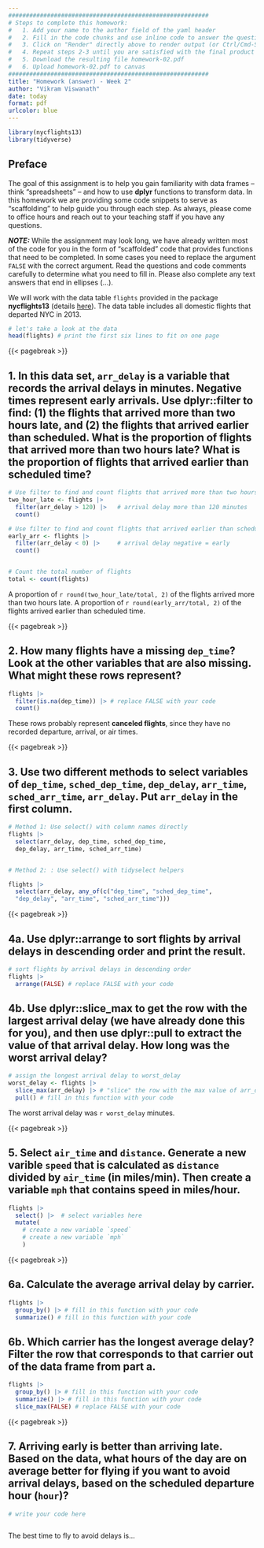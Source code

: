 ```yaml
---
#########################################################
# Steps to complete this homework:
#   1. Add your name to the author field of the yaml header
#   2. Fill in the code chunks and use inline code to answer the questions 
#   3. Click on "Render" directly above to render output (or Ctrl/Cmd-Shift-K)
#   4. Repeat steps 2-3 until you are satisfied with the final product
#   5. Download the resulting file homework-02.pdf
#   6. Upload homework-02.pdf to canvas
#########################################################
title: "Homework (answer) - Week 2"
author: "Vikram Viswanath"
date: today
format: pdf
urlcolor: blue
---
```


```r
library(nycflights13)
library(tidyverse)
```

## Preface

The goal of this assignment is to help you gain familiarity with data frames -- think "spreadsheets" -- and how to use **dplyr** functions to transform data. In this homework we are providing some code snippets to serve as "scaffolding" to help guide you through each step. As always, please come to office hours and reach out to your teaching staff if you have any questions.

***NOTE:*** While the assignment may look long, we have already written most of the code for you in the form of "scaffolded" code that provides functions that need to be completed. In some cases you need to replace the argument `FALSE` with the correct argument. Read the questions and code comments carefully to determine what you need to fill in. Please also complete any text answers that end in ellipses (...).

We will work with the data table `flights` provided in the package **nycflights13** (details [here](https://github.com/tidyverse/nycflights13)). The data table includes all domestic flights that departed NYC in 2013.

``` r
# let's take a look at the data
head(flights) # print the first six lines to fit on one page
```

<!--- Please leave the code above unchanged. Questions start from here. --->

{{< pagebreak >}}

## 1. In this data set, `arr_delay` is a variable that records the arrival delays in minutes. Negative times represent early arrivals. Use dplyr::filter to find: (1) the flights that arrived more than two hours late, and (2) the flights that arrived earlier than scheduled. What is the proportion of flights that arrived more than two hours late? What is the proportion of flights that arrived earlier than scheduled time?
<!-- Tip: Flights that arrived two hours late are those whose arrival delay is larger than 120 minutes. Flights that arrived earlier are those whose arrival delay is negative. -->
```r
# Use filter to find and count flights that arrived more than two hours late
two_hour_late <- flights |>
  filter(arr_delay > 120) |>   # arrival delay more than 120 minutes
  count() 

# Use filter to find and count flights that arrived earlier than scheduled
early_arr <- flights |>
  filter(arr_delay < 0) |>     # arrival delay negative = early
  count() 


# Count the total number of flights
total <- count(flights)  

```
A proportion of `r round(two_hour_late/total, 2)` of the flights arrived more than two hours late. A proportion of `r round(early_arr/total, 2)` of the flights arrived earlier than scheduled time.


{{< pagebreak >}}

## 2. How many flights have a missing `dep_time`? Look at the other variables that are also missing. What might these rows represent?
<!-- Tip: is.na() can help you find the missing values. Try to combine dplyr::filter with is.na(). The function count() will then count up the number of rows that meet that condition. -->
``` r
flights |>
  filter(is.na(dep_time)) |> # replace FALSE with your code
  count()
```
These rows probably represent **canceled flights**, since they have no recorded departure, arrival, or air times.


{{< pagebreak >}}

## 3. Use two different methods to select variables of `dep_time`, `sched_dep_time`, `dep_delay`, `arr_time`, `sched_arr_time`, `arr_delay`. Put `arr_delay` in the first column.
<!-- Tip: Use dplyr::select to select variables. Here are a few options: 
(1) List variable names that you want to choose;
(2) Use dplyr::contains to choose variables that contain a certain string; 
(3) Use dplyr::starts_with or dplyr::ends_with to choose variables that start with or end with certain strings;
(4) Use column numbers to index variables.
You can also use dplyr::relocate to reorder columns.
-->
``` r
# Method 1: Use select() with column names directly
flights |>
  select(arr_delay, dep_time, sched_dep_time, 
  dep_delay, arr_time, sched_arr_time)


# Method 2: : Use select() with tidyselect helpers

flights |>
  select(arr_delay, any_of(c("dep_time", "sched_dep_time", 
  "dep_delay", "arr_time", "sched_arr_time")))

```


{{< pagebreak >}}

## 4a. Use dplyr::arrange to sort flights by arrival delays in descending order and print the result.
``` r
# sort flights by arrival delays in descending order
flights |>
  arrange(FALSE) # replace FALSE with your code
```


## 4b. Use dplyr::slice_max to get the row with the largest arrival delay (we have already done this for you), and then use dplyr::pull to extract the value of that arrival delay. How long was the worst arrival delay?
<!-- Tip: The function pull() below allows us to get the value of the worst delay time as a number on its own (technically a numeric vector of length 1) rather than as a data frame. We just need to tell pull() the name of the column we want to pull out of the data frame. This facilitates presenting the number in text using inline code as we did below. -->
``` r
# assign the longest arrival delay to worst_delay
worst_delay <- flights |>
  slice_max(arr_delay) |> # "slice" the row with the max value of arr_delay
  pull() # fill in this function with your code
```
The worst arrival delay was `r worst_delay` minutes.


{{< pagebreak >}}

## 5. Select `air_time` and `distance`. Generate a new varible `speed` that is calculated as `distance` divided by `air_time` (in miles/min). Then create a variable `mph` that contains speed in miles/hour.
``` r
flights |>
  select() |>  # select variables here
  mutate(
    # create a new variable `speed`
    # create a new variable `mph`
    )
```


{{< pagebreak >}}

## 6a. Calculate the average arrival delay by carrier.
<!-- Tip: Combine dplyr::group_by and dplyr::summarize to find the average arrival delay by carrier. Be careful! There are missing values in arr_delay. You want to ignore these missing values when calculating the mean. To do so, you can use mean(_____, na.rm = TRUE). 
Note: dplyr::summarize and dplyr::summarise are synonyms, so you can use whichever you are most comfortable with.-->
``` r
flights |>
  group_by() |> # fill in this function with your code
  summarize() # fill in this function with your code
```

## 6b. Which carrier has the longest average delay? Filter the row that corresponds to that carrier out of the data frame from part a.
<!-- Tip: As we saw in question 4, we can use dplyr::slice_max(X) to filter the row that contains the maximum value of a variable X. -->
``` r
flights |>
  group_by() |> # fill in this function with your code
  summarize() |> # fill in this function with your code
  slice_max(FALSE) # replace FALSE with your code
```


{{< pagebreak >}}

## 7. Arriving early is better than arriving late. Based on the data, what hours of the day are on average better for flying if you want to avoid arrival delays, based on the scheduled departure hour (`hour`)?
<!-- Tip: Compute the average delay for each hour, and sort the data according to average delay (with the shortest delays on top and longest delays at the bottom). Print the result, and then finish the sentence below with a summary of which hours are best for avoiding delays (on average). -->
``` r
# write your code here



```
The best time to fly to avoid delays is...
